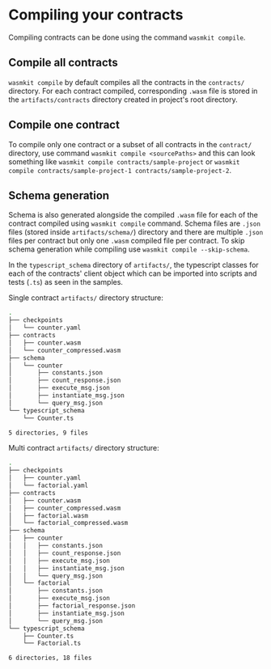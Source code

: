 # Compiling your contracts

Compiling contracts can be done using the command `wasmkit compile`.

## Compile all contracts

`wasmkit compile` by default compiles all the contracts in the `contracts/` directory. For each contract compiled, corresponding `.wasm` file is stored in the `artifacts/contracts` directory created in project's root directory.

## Compile one contract

To compile only one contract or a subset of all contracts in the `contract/` directory, use command `wasmkit compile <sourcePaths>` and this can look something like `wasmkit compile contracts/sample-project` or `wasmkit compile contracts/sample-project-1 contracts/sample-project-2`.

## Schema generation

Schema is also generated alongside the compiled `.wasm` file for each of the contract compiled using `wasmkit compile` command. Schema files are `.json` files (stored inside `artifacts/schema/`) directory and there are multiple `.json` files per contract but only one `.wasm` compiled file per contract. To skip schema generation while compiling use `wasmkit compile --skip-schema`.

In the `typescript_schema` directory of `artifacts/`, the typescript classes for each of the contracts' client object which can be imported into scripts and tests (`.ts`) as seen in the samples.

Single contract `artifacts/` directory structure:

```bash
.
├── checkpoints
│   └── counter.yaml
├── contracts
│   ├── counter.wasm
│   └── counter_compressed.wasm
├── schema
│   └── counter
│       ├── constants.json
│       ├── count_response.json
│       ├── execute_msg.json
│       ├── instantiate_msg.json
│       └── query_msg.json
└── typescript_schema
    └── Counter.ts

5 directories, 9 files
```

Multi contract `artifacts/` directory structure:

```bash
.
├── checkpoints
│   ├── counter.yaml
│   └── factorial.yaml
├── contracts
│   ├── counter.wasm
│   ├── counter_compressed.wasm
│   ├── factorial.wasm
│   └── factorial_compressed.wasm
├── schema
│   ├── counter
│   │   ├── constants.json
│   │   ├── count_response.json
│   │   ├── execute_msg.json
│   │   ├── instantiate_msg.json
│   │   └── query_msg.json
│   └── factorial
│       ├── constants.json
│       ├── execute_msg.json
│       ├── factorial_response.json
│       ├── instantiate_msg.json
│       └── query_msg.json
└── typescript_schema
    ├── Counter.ts
    └── Factorial.ts

6 directories, 18 files
```